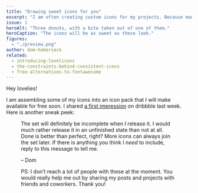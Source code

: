 ```yaml
---
title: "Drawing sweet icons for you"
excerpt: "I am often creating custom icons for my projects. Because many share a similar style, I will assemble them into a free icon pack."
issue: 1
heroAlt: "Three donuts, with a bite taken out of one of them."
heroCaption: "The icons will be as sweet as these look."
figures:
  - "./preview.png"
author: dom-habersack
related:
  - introducing-lovelicons
  - the-constraints-behind-consistent-icons
  - free-alternatives-to-fontawesome
---
```


Hey lovelies!

I am assembling some of my icons into an icon pack that I will make available for free soon. I shared [a first impression](https://dribbble.com/shots/7099484-Lovely-icons) on dribbble last week. Here is another sneak peek:

<Figure
  alt="A set of icons, including a helmet, microphone, smartphone, and calendar."
  caption="Some of the icons that will be part of the set"
  fluid={props.figures['preview']}
/>

The set will definitely be incomplete when I release it. I would much rather release it in an unfinished state than not at all. Done is better than perfect, right? More icons can always join the set later. If there is anything you think I _need_ to include, reply to this message to tell me.

– Dom

 PS: I don’t reach a lot of people with these at the moment. You would really help me out by sharing my posts and projects with friends and coworkers. Thank you!
